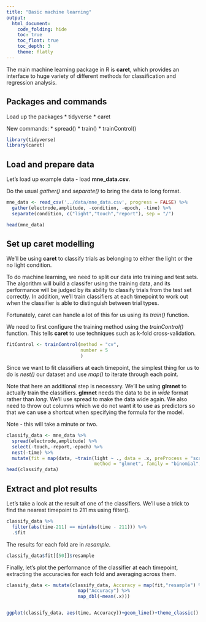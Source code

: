 ```yaml
---
title: "Basic machine learning"
output:    
  html_document:
    code_folding: hide
    toc: true
    toc_float: true
    toc_depth: 3
    theme: flatly
---
```


The main machine learning package in R is **caret**, which provides an interface to huge variety of different methods for classification and regression analysis.

## Packages and commands

Load up the packages
* tidyverse
* caret

New commands:
* spread()
* train()
* trainControl()

```r
library(tidyverse)
library(caret)
```

## Load and prepare data

Let's load up example data - load **mne_data.csv**.

Do the usual *gather()* and *separate()* to bring the data to long format.

```r
mne_data <- read_csv('../data/mne_data.csv', progress = FALSE) %>%
  gather(electrode,amplitude, -condition, -epoch, -time) %>%
  separate(condition, c("light","touch","report"), sep = "/")

head(mne_data)
```


## Set up caret modelling

We'll be using **caret** to classify trials as belonging to either the light or the no light condition. 

To do machine learning, we need to split our data into training and test sets. The algorithm will build a classifer using the training data, and its performance will be judged by its ability to classify trials from the test set correctly. In addition, we'll train classifiers at each timepoint to work out when the classifier is able to distinguish between trial types.

Fortunately, caret can handle a lot of this for us using its *train()* function.

We need to first configure the training method using the *trainControl()* function. This tells **caret** to use techniques such as k-fold cross-validation. 

```r
fitControl <- trainControl(method = "cv",
                           number = 5
                           )
```

Since we want to fit classifiers at each timepoint, the simplest thing for us to do is *nest()* our dataset and use *map()* to iterate through each point.

Note that here an additional step is necessary. We'll be using **glmnet** to actually train the classifiers. **glmnet** needs the data to be in *wide* format rather than *long*. We'll use spread to make the data wide again. We also need to throw out columns which we do not want it to use as predictors so that we can use a shortcut when specifying the formula for the model.

Note - this will take a minute or two.

```r
classify_data <- mne_data %>%
  spread(electrode,amplitude) %>%
  select(-touch,-report,-epoch) %>%
  nest(-time) %>%
  mutate(fit = map(data, ~train(light ~ ., data = .x, preProcess = "scale",
                                method = "glmnet", family = "binomial", trControl = fitControl)))
head(classify_data)
```

## Extract and plot results

Let's take a look at the result of one of the classifiers. We'll use a trick to find the nearest timepoint to 211 ms using filter().

```r
classify_data %>%
  filter(abs(time-211) == min(abs(time - 211))) %>%
  .$fit
```

The results for each fold are in *resample*.

```r
classify_data$fit[[50]]$resample

```

Finally, let's plot the performance of the classifier at each timepoint, extracting the accuracies for each fold and averaging across them.

```r

classify_data <- mutate(classify_data, Accuracy = map(fit,"resample") %>% 
                          map("Accuracy") %>%
                          map_dbl(~mean(.x)))


ggplot(classify_data, aes(time, Accuracy))+geom_line()+theme_classic()
```
